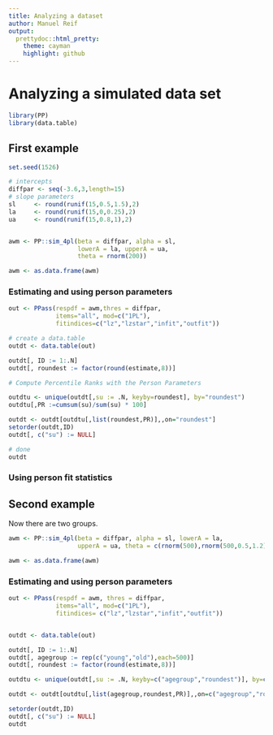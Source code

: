 ```yaml
---
title: Analyzing a dataset
author: Manuel Reif
output:
  prettydoc::html_pretty:
    theme: cayman
    highlight: github
---
```

<!--
%\VignetteEngine{knitr::rmarkdown}
%\VignetteIndexEntry{Analyzing a dataset}
%\VignetteEncoding{UTF-8}
-->
# Analyzing a simulated data set


```r

library(PP)
library(data.table)

```

## First example

```r
set.seed(1526)

# intercepts
diffpar <- seq(-3.6,3,length=15)
# slope parameters
sl     <- round(runif(15,0.5,1.5),2)
la     <- round(runif(15,0,0.25),2)
ua     <- round(runif(15,0.8,1),2)


awm <- PP::sim_4pl(beta = diffpar, alpha = sl,
                   lowerA = la, upperA = ua,
                   theta = rnorm(200))

awm <- as.data.frame(awm)
```

### Estimating and using person parameters 

```r
out <- PPass(respdf = awm,thres = diffpar,
             items="all", mod=c("1PL"), 
             fitindices=c("lz","lzstar","infit","outfit"))

# create a data.table
outdt <- data.table(out)

outdt[, ID := 1:.N]
outdt[, roundest := factor(round(estimate,8))]

# Compute Percentile Ranks with the Person Parameters

outdtu <- unique(outdt[,su := .N, keyby=roundest], by="roundest")
outdtu[,PR :=cumsum(su)/sum(su) * 100]

outdt <- outdt[outdtu[,list(roundest,PR)],,on="roundest"]
setorder(outdt,ID)
outdt[, c("su") := NULL]

# done
outdt
```


### Using person fit statistics 







## Second example


Now there are two groups.

```r

awm <- PP::sim_4pl(beta = diffpar, alpha = sl, lowerA = la, 
                   upperA = ua, theta = c(rnorm(500),rnorm(500,0.5,1.2)))

awm <- as.data.frame(awm)


```

### Estimating and using person parameters 

```r
out <- PPass(respdf = awm, thres = diffpar, 
             items="all", mod=c("1PL"), 
             fitindices= c("lz","lzstar","infit","outfit"))


outdt <- data.table(out)

outdt[, ID := 1:.N]
outdt[, agegroup := rep(c("young","old"),each=500)]
outdt[, roundest := factor(round(estimate,8))]

outdtu <- unique(outdt[,su := .N, keyby=c("agegroup","roundest")], by=c("agegroup","roundest"))[,PR :=cumsum(su)/sum(su) * 100, by=agegroup]

outdt <- outdt[outdtu[,list(agegroup,roundest,PR)],,on=c("agegroup","roundest")]

setorder(outdt,ID)
outdt[, c("su") := NULL]
outdt
```



